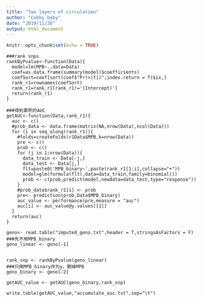 ---
title: "Two layers of circulation"
author: "Cobby_baby"
date: "2019/11/26"
output: html_document
---

```{r setup, include=FALSE}
knitr::opts_chunk$set(echo = TRUE)
```



```library(ROCR)
###rank snps
rankByPvalue<-function(Data){
  model=lm(MPB~.,data=Data)
  coef=as.data.frame(summary(model)$coefficients)
  coefSort=coef[sort(coef$"Pr(>|t|)",index.return = T)$ix,]
  rank_r1=rownames(coefSort)
  rank_r1=rank_r1[rank_r1!='(Intercept)']
  return(rank_r1)
}

###得到累积的AUC
getAUC<-function(Data,rank_r1){
  auc <- c()
  #prob_data <- data.frame(matrix(NA,nrow(Data),ncol(Data)))
  for (i in seq_along(rank_r1)){
    #folds=createFolds(r1Data$MPB,k=nrow(Data))
    pre <- c()
    prob <- c()
    for (j in 1:nrow(Data)){
      data_train <- Data[-j,]
      data_test <- Data[j,]
      flt=paste0('MPB_binary~',paste(rank_r1[1:i],collapse="+"))
      model=glm(formula(flt),data=data_train,family=binomial())
      prob <- c(prob,predict(model,newdata=data_test,type="response"))
    }
    #prob_data$rank_r1[i] <- prob
    pre<- prediction(prob,Data$MPB_binary)
    auc_value <- performance(pre,measure = "auc")
    auc[i] <- auc_value@y.values[[1]]
  }
  return(auc)
}

geno<- read.table("imputed_geno.txt",header = T,stringsAsFactors = F)
###先不用MPB_binary
geno_linear <- geno[-1]


rank_snp <- rankByPvalue(geno_linear)
###只用MPB_binary作为y，删掉MPB
geno_binary <- geno[-2]

getAUC_value <- getAUC(geno_binary,rank_snp)

write.table(getAUC_value,"accumulate_auc.txt",sep="\t")
```

